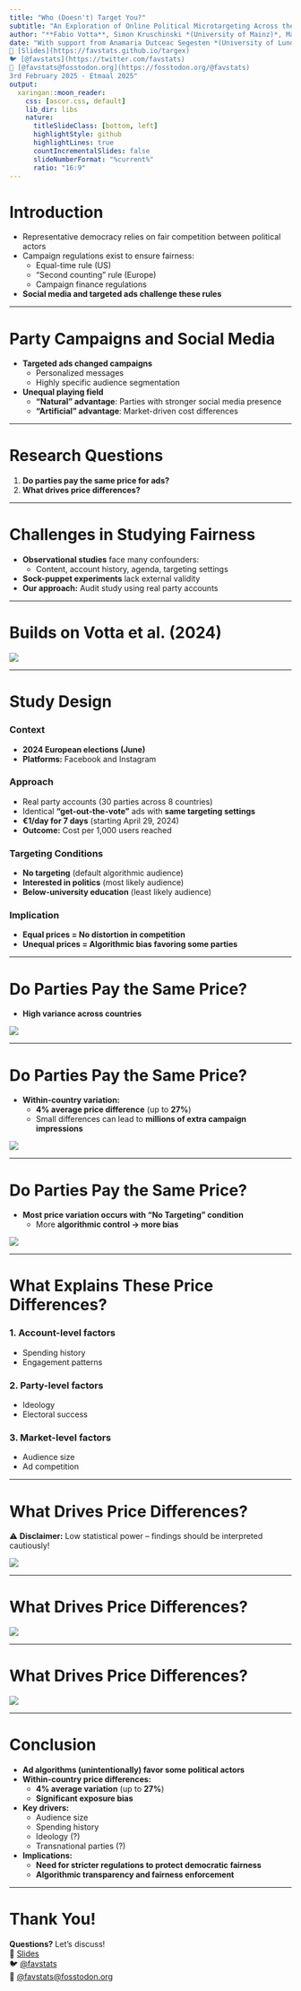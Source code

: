 ```yaml
---
title: "Who (Doesn't) Target You?"
subtitle: "An Exploration of Online Political Microtargeting Across the World"
author: "**Fabio Votta**, Simon Kruschinski *(University of Mainz)*, Mads Hove *(University of Southern Denmark)*, Tom Dobber, Natali Helberger, and Claes de Vreese *(University of Amsterdam)*"
date: "With support from Anamaria Dutceac Segesten *(University of Lund)* and Linn Sandberg *(University of Bergen)*  
📎 [Slides](https://favstats.github.io/targex)  
🐦 [@favstats](https://twitter.com/favstats)  
🦣 [@favstats@fosstodon.org](https://fosstodon.org/@favstats)  
3rd February 2025 - Etmaal 2025"
output:
  xaringan::moon_reader:
    css: [ascor.css, default]
    lib_dir: libs
    nature:
      titleSlideClass: [bottom, left]
      highlightStyle: github
      highlightLines: true
      countIncrementalSlides: false       
      slideNumberFormat: "%current%"  
      ratio: "16:9"
---
```


# Introduction

- Representative democracy relies on fair competition between political actors  
- Campaign regulations exist to ensure fairness:  
  - Equal-time rule (US)  
  - "Second counting" rule (Europe)  
  - Campaign finance regulations  
- **Social media and targeted ads challenge these rules**

---

# Party Campaigns and Social Media

- **Targeted ads changed campaigns**
  - Personalized messages  
  - Highly specific audience segmentation  

- **Unequal playing field**
  - **"Natural" advantage**: Parties with stronger social media presence  
  - **"Artificial" advantage**: Market-driven cost differences  

---

# Research Questions

1. **Do parties pay the same price for ads?**  
2. **What drives price differences?**  

---

# Challenges in Studying Fairness

- **Observational studies** face many confounders:  
  - Content, account history, agenda, targeting settings  
- **Sock-puppet experiments** lack external validity  
- **Our approach:** Audit study using real party accounts  

---

# Builds on Votta et al. (2024)

![](pic/pol_com.png)

---

# Study Design

### **Context**
- **2024 European elections (June)**  
- **Platforms:** Facebook and Instagram  

### **Approach**
- Real party accounts (30 parties across 8 countries)  
- Identical **"get-out-the-vote"** ads with **same targeting settings**  
- **€1/day for 7 days** (starting April 29, 2024)  
- **Outcome:** Cost per 1,000 users reached  

### **Targeting Conditions**
- **No targeting** (default algorithmic audience)  
- **Interested in politics** (most likely audience)  
- **Below-university education** (least likely audience)  

### **Implication**
- **Equal prices = No distortion in competition**  
- **Unequal prices = Algorithmic bias favoring some parties**  

---

# Do Parties Pay the Same Price?

- **High variance across countries**  

![](pic/countries.png)

---

# Do Parties Pay the Same Price?

- **Within-country variation:**  
  - **4% average price difference** (up to **27%**)  
  - Small differences can lead to **millions of extra campaign impressions**  

![](pic/countries.png)

---

# Do Parties Pay the Same Price?

- **Most price variation occurs with "No Targeting" condition**  
  - More **algorithmic control → more bias**  

![](pic/conditions.png)

---

# What Explains These Price Differences?

### **1. Account-level factors**
- Spending history  
- Engagement patterns  

### **2. Party-level factors**
- Ideology  
- Electoral success  

### **3. Market-level factors**
- Audience size  
- Ad competition  

---

# What Drives Price Differences?

⚠ **Disclaimer:** Low statistical power – findings should be interpreted cautiously!  

![](pic/account.png)

---

# What Drives Price Differences?

![](pic/party.png)

---

# What Drives Price Differences?

![](pic/market.png)

---

# Conclusion

- **Ad algorithms (unintentionally) favor some political actors**  
- **Within-country price differences:**  
  - **4% average variation** (up to **27%**)  
  - **Significant exposure bias**  
- **Key drivers:**  
  - Audience size  
  - Spending history  
  - Ideology (?)  
  - Transnational parties (?)  
- **Implications:**  
  - **Need for stricter regulations to protect democratic fairness**  
  - **Algorithmic transparency and fairness enforcement**  

---

# Thank You!  

**Questions?** Let's discuss!  
📎 [Slides](https://favstats.github.io/targex)  
🐦 [@favstats](https://twitter.com/favstats)  
🦣 [@favstats@fosstodon.org](https://fosstodon.org/@favstats)
